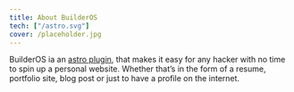 ```yaml
---
title: About BuilderOS
tech: ["/astro.svg"]
cover: /placeholder.jpg
---
```


BuilderOS ia an [astro plugin](/test), that makes it easy for any hacker with no time to spin up a personal website. Whether that’s in the form of a resume, portfolio site, blog post or just to have a profile on the internet.
